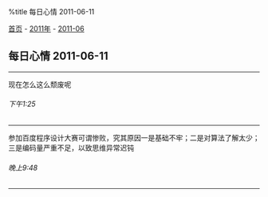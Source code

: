 %title 每日心情 2011-06-11

[[../../../index|首页]] - [[../index|2011年]] - [[index|2011-06]]
==每日心情 2011-06-11==
----
现在怎么这么颓废呢
======下午1:25======
----
参加百度程序设计大赛可谓惨败，究其原因一是基础不牢；二是对算法了解太少；三是编码量严重不足，以致思维异常迟钝
======晚上9:48======
----

